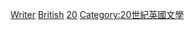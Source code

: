 [[Category:20世紀各職業英國人|Writer]]
[[Category:20世紀作家|British]]
[[Category:各世紀英國作家|20]]
[[Category:20世紀英國文學|Category:20世紀英國文學]]